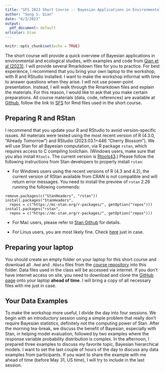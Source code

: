 ---
title: "SFS 2023 Short Course -- Bayesian Applications in Environmental and Ecological Studies with R and Stan"
author: "Song S. Qian"
date: "6/3/2023"
output: 
  pdf_document: default
urlcolor: blue
---


```{r setup, include=FALSE}
knitr::opts_chunk$set(echo = TRUE)
```

The short course will provide a quick overview of Bayesian applications in environmental and ecological studies, with examples and code from [Qian et al (2023)](https://github.com/songsqian/BeesRStan/).  I will provide several Rmarkdown files for you to practice.  For best experience, I recommend that you bring your own laptop to the workshop, with R and RStudio installed.  I want to make the workshop informal with time to answer questions when they arise.  I will not use power-point presentation. Instead, I will walk through the Rmarkdown files and explain the materials. For this reason, I would like to ask that you make certain preparations.   All course materials (data, code, references) are available at [Github](https://github.com/songsqian/BeesRStan/), follow the link to [SFS](https://github.com/songsqian/BeesRStan/tree/main/SFS) for Rmd files used in the short course.

## Preparing R and RStan
I recommend that you update your R and RStudio to avoid version-specific issues.  All materials were tested using the most recent version of R (4.3.0, "Already Tomorrow") and RStudio (2023.03.1+446 "Cherry Blossom").  We will use Stan for all Bayesian computation, via R package `rstan`, which requires access to C compiling toolchain. (Windows users, make sure that you also install `Rtools`. The current version is [Rtools43](https://cran.r-project.org/bin/windows/Rtools/rtools43/rtools.html).) Please follow the following instructions from Stan developers to properly install `rstan`:

- For Windows users using the recent versions of R (4.3 and 4.2), the current version of RStan available from CRAN is not compatible and will return error messages. You need to install the preview of `rstan` 2.26 running the following commends:

```
remove.packages(c("StanHeaders", "rstan"))
install.packages("StanHeaders", 
  repos = c("https://mc-stan.org/r-packages/", getOption("repos")))
install.packages("rstan", 
  repos = c("https://mc-stan.org/r-packages/", getOption("repos")))
```

- For Mac users, please refer to [Stan Github](https://github.com/stan-dev/rstan/wiki/Configuring-C---Toolchain-for-Mac) for details.

- For Linus users, you are most likely fine. Check [here](https://github.com/stan-dev/rstan/wiki/Configuring-C-Toolchain-for-Linux) just in case.

## Preparing your laptop
You should create an empty folder on your laptop for this short course and download all `.Rmd` and `.RData` files from the [course repository](https://github.com/songsqian/BeesRStan/tree/main/SFS) into this folder.  Data files used in the class will be accessed via internet.  If you don't have internet access on site, you need to download and clone the [GitHub page](https://github.com/songsqian/BeesRStan/) onto your laptop **ahead of time**.  I will bring a copy of all necessary files with me just in case. 

## Your Data Examples
To make the workshop more useful, I divide the day into four sessions. We begin with an introductory session using a simple problem that really don't require Bayesian statistics, definitely not the computing power of Stan. After the morning tea-break, we discuss the benefit of Bayesian, especially with Stan, in helping model evaluation, followed by two examples where the response variable probability distribution is complex.  In the afternoon, I prepared three examples to discuss my favorite topic, Bayesian hierarchical models.  I want to set the last couple of hours of the day to discuss any data examples from participants. If you want to share the example with me ahead of time (before May 31, US time), I will try to include in the last session.  
